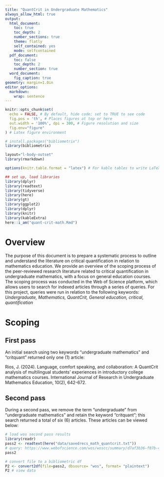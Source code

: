 ```yaml
---
title: "QuantCrit in Undergraduate Mathematics"
always_allow_html: true
output:
  html_document:
    toc: true
    toc_depth: 2
    number_sections: true
    theme: flatly
    self_contained: yes
    mode: selfcontained
  pdf_document:
    toc: false
    toc_depth: 2
    number_section: true 
  word_document: 
    fig_caption: true
geometry: margin=1.0in
editor_options:
  markdown:
    wrap: sentence
---
```


```r
knitr::opts_chunk$set(
  echo = FALSE, # By default, hide code; set to TRUE to see code
  fig.pos = 'th', # Places figures at top or here
  out.width = '100%', dpi = 300, # Figure resolution and size
  fig.env="figure"
) # Latex figure environment

# install.packages("bibliometrix")
library(bibliometrix)

layout="l-body-outset"
library(rmarkdown)

options(knitr.table.format = "latex") # For kable tables to write LaTeX table directly
```

```r
## set up, load libraries
library(dplyr)
library(readtext)
library(tidyverse)
library(here)
library(gt)
library(ggplot2)
library(dplyr)
library(knitr)
library(kableExtra)
here::i_am("quant-crit-math.Rmd")
```

# Overview

The purpose of this document is to prepare a systematic process to outline and understand the literature on critical quantification in relation to mathematics education. We provide an overview of the scoping process of the peer-reviewed research literature related to critical quantification in undergraduate mathematics, with a focus on general education courses. The scoping process was conducted in the Web of Science platform, which allows users to search for indexed articles through a series of queries. For this project, queries were run in relation to the following keywords: *Undergraduate, Mathematics, QuantCrit, General education, critical, quantification*

# Scoping

## First pass

An initial search using two keywords "undergraduate mathematics" and "critquant" returned only one (1) article:

Rios, J. (2024). Language, comfort speaking, and collaboration: A QuantCrit analysis of multilingual students’ experiences in introductory college mathematics courses. International Journal of Research in Undergraduate Mathematics Education, 10(2), 642-672.

## Second pass

During a second pass, we remove the term "undergraduate" from "undergraduate mathematics" and retain the keyword "critquant"; this search returned a total of six (6) articles. These articles can be viewed below:

```r
# load wos second pass results
library(readr)
pass2 <- readtext(here("data/savedrecs_math_quantcrit.txt"))
# query: https://www.webofscience.com/wos/woscc/summary/d7af3b36-f07b-483c-b4a4-88106c39f6aa-012a425b6f/relevance/1
pass2
```

```r
# convert file to a bibliometric df
P2 <- convert2df(file=pass2, dbsource= "wos", format= "plaintext")
P2 # view data
```
